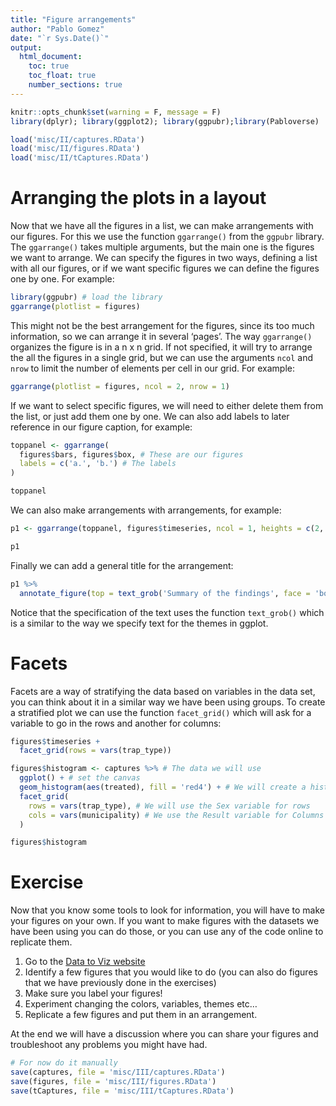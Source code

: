 ```yaml
---
title: "Figure arrangements"
author: "Pablo Gomez"
date: "`r Sys.Date()`"
output:
  html_document:
    toc: true
    toc_float: true
    number_sections: true
---
```


```r
knitr::opts_chunk$set(warning = F, message = F)
library(dplyr); library(ggplot2); library(ggpubr);library(Pabloverse)
```

```r
load('misc/II/captures.RData')
load('misc/II/figures.RData')
load('misc/II/tCaptures.RData')
```

<!-- # Objectives: -->

<!--   - Talk about figure arrangements  -->
<!--   - Make the data visualization exercise. -->

# Arranging the plots in a layout

Now that we have all the figures in a list, we can make arrangements with our figures. For this we use the function `ggarrange()` from the `ggpubr` library. The `ggarrange()` takes multiple arguments, but the main one is the figures we want to arrange. We can specify the figures in two ways, defining a list with all our figures, or if we want specific figures we can define the figures one by one. For example:  

```r
library(ggpubr) # load the library
ggarrange(plotlist = figures)
```

This might not be the best arrangement for the figures, since its too much information, so we can arrange it in several 'pages'. The way `ggarrange()` organizes the figure is in a n x n grid. If not specified, it will try to arrange the all the figures in a single grid, but we can use the arguments `ncol` and `nrow` to limit the number of elements per cell in our grid. For example:

```r
ggarrange(plotlist = figures, ncol = 2, nrow = 1)
```

If we want to select specific figures, we will need to either delete them from the list, or just add them one by one. We can also add labels to later reference in our figure caption, for example:

```r
toppanel <- ggarrange(
  figures$bars, figures$box, # These are our figures
  labels = c('a.', 'b.') # The labels
) 

toppanel
```

We can also make arrangements with arrangements, for example:

```r
p1 <- ggarrange(toppanel, figures$timeseries, ncol = 1, heights = c(2, 1), labels = c('','c')) # Add another figure at the bottom

p1
```

Finally we can add a general title for the arrangement:

```r
p1 %>% 
  annotate_figure(top = text_grob('Summary of the findings', face = 'bold', size = 20))
```

Notice that the specification of the text uses the function `text_grob()` which is a similar to the way we specify text for the themes in ggplot.

# Facets

Facets are a way of stratifying the data based on variables in the data set, you can think about it in a similar way we have been using groups. To create a stratified plot we can use the function `facet_grid()` which will ask for a variable to go in the rows and another for columns:

```r
figures$timeseries +
  facet_grid(rows = vars(trap_type))
```


```r
figures$histogram <- captures %>% # The data we will use 
  ggplot() + # set the canvas
  geom_histogram(aes(treated), fill = 'red4') + # We will create a histogram of the Age
  facet_grid(
    rows = vars(trap_type), # We will use the Sex variable for rows
    cols = vars(municipality) # We use the Result variable for Columns
  )

figures$histogram
```

# Exercise

Now that you know some tools to look for information, you will have to make your figures on your own. If you want to make figures with the datasets we have been using you can do those, or you can use any of the code online to replicate them.  

1. Go to the [Data to Viz website](https://www.data-to-viz.com)
2. Identify a few figures that you would like to do (you can also do figures that we have previously done in the exercises)
3. Make sure you label your figures!
4. Experiment changing the colors, variables, themes etc...
5. Replicate a few figures and put them in an arrangement.

At the end we will have a discussion where you can share your figures and troubleshoot any problems you might have had.  


```r
# For now do it manually
save(captures, file = 'misc/III/captures.RData')
save(figures, file = 'misc/III/figures.RData')
save(tCaptures, file = 'misc/III/tCaptures.RData')
```

